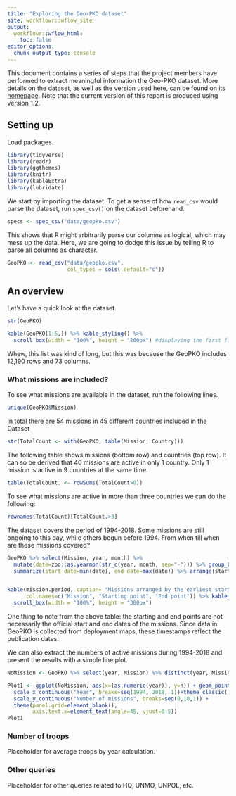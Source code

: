 ```yaml
---
title: "Exploring the Geo-PKO dataset"
site: workflowr::wflow_site
output:
  workflowr::wflow_html:
    toc: false
editor_options:
  chunk_output_type: console
---
```


This document contains a series of steps that the project members have performed to extract meaningful information the Geo-PKO dataset. More details on the dataset, as well as the version used here, can be found on its [homepage](https://www.pcr.uu.se/data/geo-pko/). Note that the current version of this report is produced using version 1.2.

## Setting up

Load packages.
```r
library(tidyverse)
library(readr)
library(ggthemes)
library(knitr)
library(kableExtra)
library(lubridate)
```

We start by importing the dataset. To get a sense of how `read_csv` would parse the dataset, run `spec_csv()` on the dataset beforehand. 
```r
specs <- spec_csv("data/geopko.csv")
```

This shows that R might arbitrarily parse our columns as logical, which may mess up the data. Here, we are going to dodge this issue by telling R to parse all columns as character. 
```r
GeoPKO <- read_csv("data/geopko.csv",  
                   col_types = cols(.default="c"))
```

## An overview
Let's have a quick look at the dataset. 
 
```r
str(GeoPKO)

kable(GeoPKO[1:5,]) %>% kable_styling() %>%
  scroll_box(width = "100%", height = "200px") #displaying the first five rows
```
Whew, this list was kind of long, but this was because the GeoPKO includes 12,190 rows and 73 columns. 

### What missions are included?

To see what missions are available in the dataset, run the following lines.
```r
unique(GeoPKO$Mission)
```

In total there are 54 missions in 45 different countries included in the Dataset
```r
str(TotalCount <- with(GeoPKO, table(Mission, Country)))
```
The following table shows missions (bottom row) and countries (top row).
It can so be derived that 40 missions are active in only 1 country. Only 1 mission is active in 9 countries at the same time.
```r
table(TotalCount. <- rowSums(TotalCount>0))
```
To see what missions are active in more than three countries we can do the following:
```r
rownames(TotalCount)[TotalCount.>3]
```

The dataset covers the period of 1994-2018. Some missions are still ongoing to this day, while others begun before 1994. From when till when are these missions covered?

```r

GeoPKO %>% select(Mission, year, month) %>% 
  mutate(date=zoo::as.yearmon(str_c(year, month, sep="-"))) %>% group_by(Mission) %>%
  summarize(start_date=min(date), end_date=max(date)) %>% arrange(start_date) -> mission.period


kable(mission.period, caption= "Missions arranged by the earliest start date",
      col.names=c("Mission", "Starting point", "End point")) %>% kable_styling() %>%
  scroll_box(width = "100%", height = "300px")
```
One thing to note from the above table: the starting and end points are not necessarily the official start and end dates of the missions. Since data in GeoPKO is collected from deployment maps, these timestamps reflect the publication dates. 

We can also extract the numbers of active missions during 1994-2018 and present the results with a simple line plot.

```r
NoMission <- GeoPKO %>% select(year, Mission) %>% distinct(year, Mission) %>% count(year)

Plot1 <- ggplot(NoMission, aes(x=(as.numeric(year)), y=n)) + geom_point() + geom_line(size=0.5) +
  scale_x_continuous("Year", breaks=seq(1994, 2018, 1))+theme_classic()+
  scale_y_continuous("Number of missions", breaks=seq(0,10,1)) +
  theme(panel.grid=element_blank(), 
        axis.text.x=element_text(angle=45, vjust=0.5)) 
Plot1

```


### Number of troops

Placeholder for average troops by year calculation. 

### Other queries

Placeholder for other queries related to HQ, UNMO, UNPOL, etc. 
